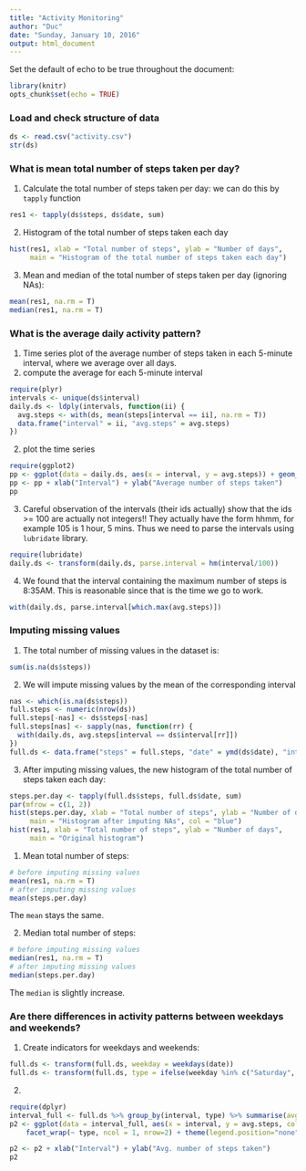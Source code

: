 ```yaml
---
title: "Activity Monitoring"
author: "Duc"
date: "Sunday, January 10, 2016"
output: html_document
---
```


Set the default of echo to be true throughout the document:
```r
library(knitr)
opts_chunk$set(echo = TRUE)
```


### Load and check structure of data
```r
ds <- read.csv("activity.csv")
str(ds)
```

### What is mean total number of steps taken per day?
1. Calculate the total number of steps taken per day: we can do this by `tapply` function
```r
res1 <- tapply(ds$steps, ds$date, sum)
```

2. Histogram of the total number of steps taken each day
```r
hist(res1, xlab = "Total number of steps", ylab = "Number of days", 
     main = "Histogram of the total number of steps taken each day")
```

3. Mean and median of the total number of steps taken per day (ignoring NAs):
```r
mean(res1, na.rm = T)
median(res1, na.rm = T)
```

### What is the average daily activity pattern?
1. Time series plot of the average number of steps taken in each 5-minute interval, where we average over all days.
  1. compute the average for each 5-minute interval
```r
require(plyr)
intervals <- unique(ds$interval)
daily.ds <- ldply(intervals, function(ii) {
  avg.steps <- with(ds, mean(steps[interval == ii], na.rm = T))
  data.frame("interval" = ii, "avg.steps" = avg.steps)
})
```

  2. plot the time series
```r
require(ggplot2)
pp <- ggplot(data = daily.ds, aes(x = interval, y = avg.steps)) + geom_line(colour = "red")
pp <- pp + xlab("Interval") + ylab("Average number of steps taken")
pp
```

  3. Careful observation of the intervals (their ids actually) show that the ids >= 100 are actually not integers!! They actually have the form hhmm, for example 105 is 1 hour, 5 mins. Thus we need to parse the intervals using `lubridate` library.
```r
require(lubridate)
daily.ds <- transform(daily.ds, parse.interval = hm(interval/100))
```

  4. We found that the interval containing the maximum number of steps is 8:35AM. This is reasonable since that is the time we go to work.
```r
with(daily.ds, parse.interval[which.max(avg.steps)])
```

### Imputing missing values
1. The total number of missing values in the dataset is:
```r
sum(is.na(ds$steps))
```

2. We will impute missing values by the mean of the corresponding interval
```r
nas <- which(is.na(ds$steps))
full.steps <- numeric(nrow(ds))
full.steps[-nas] <- ds$steps[-nas]
full.steps[nas] <- sapply(nas, function(rr) {
  with(daily.ds, avg.steps[interval == ds$interval[rr]])
})
full.ds <- data.frame("steps" = full.steps, "date" = ymd(ds$date), "interval" = ds$interval)
```

3. After imputing missing values, the new histogram of the total number of steps taken each day:
```r
steps.per.day <- tapply(full.ds$steps, full.ds$date, sum)
par(mfrow = c(1, 2))
hist(steps.per.day, xlab = "Total number of steps", ylab = "Number of days", 
     main = "Histogram after imputing NAs", col = "blue")
hist(res1, xlab = "Total number of steps", ylab = "Number of days", 
     main = "Original histogram")
```

  1. Mean total number of steps:
```r
# before imputing missing values 
mean(res1, na.rm = T)
# after imputing missing values 
mean(steps.per.day)
```
The `mean` stays the same.

  2. Median total number of steps:
```r
# before imputing missing values 
median(res1, na.rm = T)
# after imputing missing values 
median(steps.per.day)
```
The `median` is slightly increase.

### Are there differences in activity patterns between weekdays and weekends?
1. Create indicators for weekdays and weekends:
```r
full.ds <- transform(full.ds, weekday = weekdays(date))
full.ds <- transform(full.ds, type = ifelse(weekday %in% c("Saturday", "Sunday"), "weekend", "weekday"))
```

2. 
```r
require(dplyr)
interval_full <- full.ds %>% group_by(interval, type) %>% summarise(avg.steps = mean(steps))
p2 <- ggplot(data = interval_full, aes(x = interval, y = avg.steps, colour = type)) + geom_line() + 
    facet_wrap(~ type, ncol = 1, nrow=2) + theme(legend.position="none")

p2 <- p2 + xlab("Interval") + ylab("Avg. number of steps taken")
p2
```


